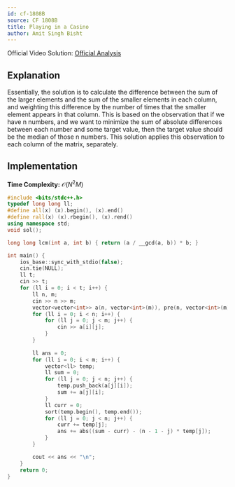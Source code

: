 ```yaml
---
id: cf-1808B
source: CF 1808B
title: Playing in a Casino
author: Amit Singh Bisht
---
```


Official Video Solution: [Official Analysis](https://www.youtube.com/watch?v=FCdL47-AyZs&t=4s&ab_channel=DCCNITA)

## Explanation

Essentially, the solution is to calculate the difference between the sum of the larger elements and the sum of the smaller
elements in each column, and weighting this difference by the number of times that the smaller element appears in that column.
This is based on the observation that if we have n numbers, and we want to minimize the sum of absolute differences between
each number and some target value, then the target value should be the median of those n numbers. This solution applies this
observation to each column of the matrix, separately.

## Implementation

**Time Complexity:** $\mathcal{O}(N^2 M)$

<LanguageSection>
<CPPSection>

```cpp
#include <bits/stdc++.h>
typedef long long ll;
#define all(x) (x).begin(), (x).end()
#define rall(x) (x).rbegin(), (x).rend()
using namespace std;
void sol();

long long lcm(int a, int b) { return (a / __gcd(a, b)) * b; }

int main() {
    ios_base::sync_with_stdio(false);
    cin.tie(NULL);
    ll t;
    cin >> t;
    for (ll i = 0; i < t; i++) {
        ll n, m;
        cin >> n >> m;
        vector<vector<int>> a(n, vector<int>(m)), pre(n, vector<int>(m));
        for (ll i = 0; i < n; i++) {
            for (ll j = 0; j < m; j++) {
                cin >> a[i][j];
            }
        }
        
        ll ans = 0;
        for (ll i = 0; i < m; i++) {
            vector<ll> temp;
            ll sum = 0;
            for (ll j = 0; j < n; j++) {
                temp.push_back(a[j][i]);
                sum += a[j][i];
            }
            ll curr = 0;
            sort(temp.begin(), temp.end());
            for (ll j = 0; j < n; j++) {
                curr += temp[j];
                ans += abs((sum - curr) - (n - 1 - j) * temp[j]);
            }
        }

        cout << ans << "\n";
    }
    return 0;
}
```
</CPPSection>
</LanguageSection>
